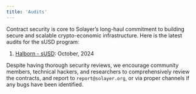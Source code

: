 ```yaml
---
title: 'Audits'
---
```


Contract security is core to Solayer’s long-haul commitment to building secure and scalable crypto-economic infrastructure. Here is the latest audits for the sUSD program: 

1. [Halborn - sUSD](https://raw.githubusercontent.com/solayer-labs/solayer-improvement-proposal/main/audits/stablecoin/Halborn-audit-report-susd-program.pdf): October, 2024

Despite having thorough security reviews, we encourage community members, technical hackers, and researchers to comprehensively review the contracts, and report to `report@solayer.org`, or via proper channels if any bugs have been identified.
